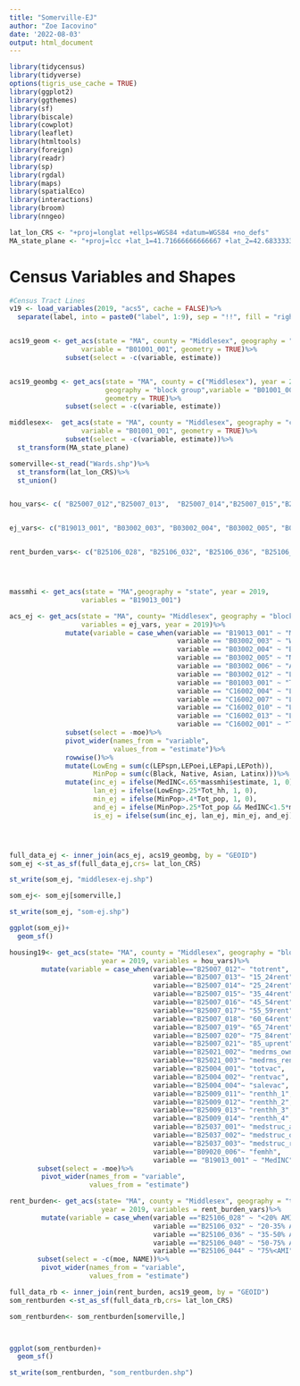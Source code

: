 ---
title: "Somerville-EJ"
author: "Zoe Iacovino"
date: '2022-08-03'
output: html_document
---

```{r libraries}

library(tidycensus)
library(tidyverse)
options(tigris_use_cache = TRUE)
library(ggplot2)
library(ggthemes)
library(sf)
library(biscale)
library(cowplot)
library(leaflet)
library(htmltools)
library(foreign)
library(readr)
library(sp)
library(rgdal)
library(maps)
library(spatialEco)
library(interactions)
library(broom)
library(nngeo)

lat_lon_CRS <- "+proj=longlat +ellps=WGS84 +datum=WGS84 +no_defs"
MA_state_plane <- "+proj=lcc +lat_1=41.71666666666667 +lat_2=42.68333333333333 +lat_0=41 +lon_0=-71.5 +x_0=200000 +y_0=750000 +ellps=GRS80 +units=m +no_defs"


```


# Census Variables and Shapes

```{r Census}

#Census Tract Lines 
v19 <- load_variables(2019, "acs5", cache = FALSE)%>%
  separate(label, into = paste0("label", 1:9), sep = "!!", fill = "right", remove = FALSE)


acs19_geom <- get_acs(state = "MA", county = "Middlesex", geography = "tract", year =2019,
                  variable = "B01001_001", geometry = TRUE)%>%
              subset(select = -c(variable, estimate))


acs19_geombg <- get_acs(state = "MA", county = c("Middlesex"), year = 2019,
                        geography = "block group",variable = "B01001_001", 
                        geometry = TRUE)%>%
              subset(select = -c(variable, estimate))

middlesex<-  get_acs(state = "MA", county = "Middlesex", geography = "county",
                  variable = "B01001_001", geometry = TRUE)%>%
              subset(select = -c(variable, estimate))%>%
  st_transform(MA_state_plane)

somerville<-st_read("Wards.shp")%>%
  st_transform(lat_lon_CRS)%>%
  st_union()


hou_vars<- c( "B25007_012","B25007_013",  "B25007_014","B25007_015","B25007_016","B25007_017","B25007_018", "B25007_019", "B25007_020","B25007_021", "B25021_001","B25021_002", "B25021_003", "B25004_001", "B25004_002","B25004_004", "B25009_011", "B25009_012","B25009_013", "B25009_014", "B25037_001", "B25037_002", "B25037_003","B09020_006","B19013_001")


ej_vars<- c("B19013_001", "B03002_003", "B03002_004", "B03002_005", "B03002_006", "B03002_012", "B01003_001", "C16002_004", "C16002_007", "C16002_010", "C16002_013", "C16002_001")


rent_burden_vars<- c("B25106_028", "B25106_032", "B25106_036", "B25106_040", "B25106_044")





```

```{r}
massmhi <- get_acs(state = "MA",geography = "state", year = 2019,
                  variables = "B19013_001")

acs_ej <- get_acs(state = "MA", county= "Middlesex", geography = "block group", 
                  variables = ej_vars, year = 2019)%>%
              mutate(variable = case_when(variable == "B19013_001" ~ "MedINC",
                                          variable == "B03002_003" ~ "White",
                                          variable == "B03002_004" ~ "Black",
                                          variable == "B03002_005" ~ "Native",
                                          variable == "B03002_006" ~ "Asian",
                                          variable == "B03002_012" ~ "Latinx",
                                          variable == "B01003_001" ~ "Tot_pop",
                                          variable == "C16002_004" ~ "LEPspn",
                                          variable == "C16002_007" ~ "LEPoei",
                                          variable == "C16002_010" ~ "LEPapi",
                                          variable == "C16002_013" ~ "LEPoth",
                                          variable == "C16002_001" ~ "Tot_hh"))%>%
              subset(select = -moe)%>%
              pivot_wider(names_from = "variable",
                          values_from = "estimate")%>%
              rowwise()%>%
              mutate(LowEng = sum(c(LEPspn,LEPoei,LEPapi,LEPoth)),
                     MinPop = sum(c(Black, Native, Asian, Latinx)))%>%
              mutate(inc_ej = ifelse(MedINC<.65*massmhi$estimate, 1, 0),
                     lan_ej = ifelse(LowEng>.25*Tot_hh, 1, 0),
                     min_ej = ifelse(MinPop>.4*Tot_pop, 1, 0),
                     and_ej = ifelse(MinPop>.25*Tot_pop && MedINC<1.5*massmhi$estimate, 1, 0),
                     is_ej = ifelse(sum(inc_ej, lan_ej, min_ej, and_ej)>0, "Yes", "No"))




full_data_ej <- inner_join(acs_ej, acs19_geombg, by = "GEOID")
som_ej <-st_as_sf(full_data_ej,crs= lat_lon_CRS)

st_write(som_ej, "middlesex-ej.shp")

som_ej<- som_ej[somerville,]

st_write(som_ej, "som-ej.shp")

ggplot(som_ej)+
  geom_sf()

```

```{r}

housing19<- get_acs(state= "MA", county = "Middlesex", geography = "block group", 
                       year = 2019, variables = hou_vars)%>%
        mutate(variable = case_when(variable=="B25007_012"~ "totrent",
                                    variable=="B25007_013"~ "15_24rent",   
                                    variable=="B25007_014"~ "25_24rent",
                                    variable=="B25007_015"~ "35_44rent",
                                    variable=="B25007_016"~ "45_54rent",
                                    variable=="B25007_017"~ "55_59rent",
                                    variable=="B25007_018"~ "60_64rent",
                                    variable=="B25007_019"~ "65_74rent",  
                                    variable=="B25007_020"~ "75_84rent",
                                    variable=="B25007_021"~ "85_uprent",  
                                    variable=="B25021_002"~ "medrms_owner",  
                                    variable=="B25021_003"~ "medrms_renter",  
                                    variable=="B25004_001"~ "totvac",  
                                    variable=="B25004_002"~ "rentvac",
                                    variable=="B25004_004"~ "salevac",  
                                    variable=="B25009_011"~ "renthh_1",  
                                    variable=="B25009_012"~ "renthh_2",
                                    variable=="B25009_013"~ "renthh_3",  
                                    variable=="B25009_014"~ "renthh_4",  
                                    variable=="B25037_001"~ "medstruc_age",  
                                    variable=="B25037_002"~ "medstruc_own", 
                                    variable=="B25037_003"~ "medstruc_rent",
                                    variable=="B09020_006"~ "femhh",
                                    variable == "B19013_001" ~ "MedINC",))%>%
       subset(select = -moe)%>%
        pivot_wider(names_from = "variable",
                    values_from = "estimate")


```



```{r}
rent_burden<- get_acs(state= "MA", county = "Middlesex", geography = "tract", 
                       year = 2019, variables = rent_burden_vars)%>%
        mutate(variable = case_when(variable =="B25106_028" ~ "<20% AMI",
                                    variable =="B25106_032" ~ "20-35% AMI",
                                    variable =="B25106_036" ~ "35-50% AMI",
                                    variable =="B25106_040" ~ "50-75% AMI",
                                    variable =="B25106_044" ~ "75%<AMI"))%>%
       subset(select = -c(moe, NAME))%>%
        pivot_wider(names_from = "variable",
                    values_from = "estimate")

full_data_rb <- inner_join(rent_burden, acs19_geom, by = "GEOID")
som_rentburden <-st_as_sf(full_data_rb,crs= lat_lon_CRS)

som_rentburden<- som_rentburden[somerville,]



ggplot(som_rentburden)+
  geom_sf()

st_write(som_rentburden, "som_rentburden.shp")

```



